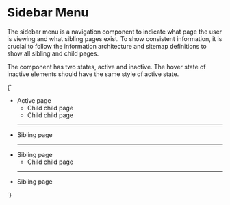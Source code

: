 
<Meta title="Patterns/Sidebar menu" />

# Sidebar Menu

The sidebar menu is a navigation component to indicate what page the user is viewing and what sibling pages exist. To show consistent information, it is crucial to follow the information architecture and sitemap definitions to show all sibling and child pages.

The component has two states, active and inactive. The hover state of inactive elements should have the same style of active state.

<Preview>
  <Story name="Default" parameters={{
    design: figmaConfig('6990%3A11')
  }}>{`
    <aside class="menu side-navigation">
      <ul class="menu-list">
        <li>
          <a class="is-active link">Active page</a>
          <ul>
            <li><a class="link"><i class="icon circle-filled"></i>Child child page</a></li>
            <li><a class="link"><i class="icon circle-filled"></i>Child child page</a></li>
          </ul>
        </li>
        <hr class="divider">
        <li><a class="link">Sibling page</a></li>
        <hr class="divider">
        <li>
          <a class="link">Sibling page</a>
          <ul>
            <li><a class="link"><i class="icon circle-filled"></i>Child child page</a></li>
          </ul>
        </li>
        <hr class="divider">
        <li><a class="link">Sibling page</a></li>
      </ul>
    </aside>
  `}</Story>
</Preview>
